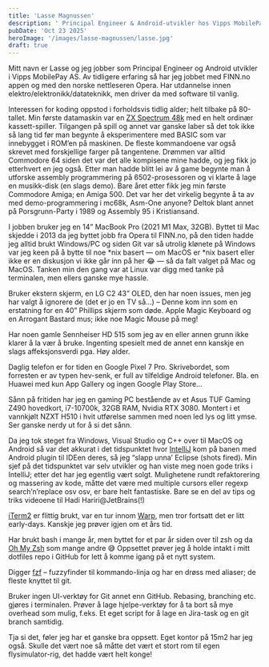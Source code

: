 ```yaml
---
title: 'Lasse Magnussen'
description: ' Principal Engineer & Android-utvikler hos Vipps MobilePay AS'
pubDate: 'Oct 23 2025'
heroImage: '/images/lasse-magnussen/lasse.jpg'
draft: true
---
```









<Question1/>

Mitt navn er Lasse og jeg jobber som Principal Engineer og Android utvikler i Vipps MobilePay AS. Av tidligere erfaring så har jeg jobbet med FINN.no appen og med den
norske nettleseren Opera. Har utdannelse innen elektro/elektronikk/datateknikk, men driver da med software til vanlig.

Interessen for koding oppstod i forholdsvis tidlig alder; helt tilbake på 80-tallet. Min første datamaskin var en [ZX Spectrum 48k](https://en.wikipedia.org/wiki/ZX_Spectrum)
med en helt ordinær kassett-spiller. Tilgangen på spill og annet var ganske laber så det tok ikke så lang tid før man begynte å eksperimentere med BASIC som var innebygget i ROM’en på maskinen.
De fleste kommandoene var også skrevet med forskjellige farger på tangentene. Drømmen var alltid Commodore 64 siden det var det alle kompisene mine hadde,
og jeg fikk jo etterhvert en jeg også. Etter man hadde blitt lei av å game begynte man å utforske assembly programmering på 6502-prosessoren og
vi klarte å lage en musikk-disk (en slags demo). Bare året etter fikk jeg min første Commodore Amiga; en Amiga 500. Det var her det virkelig begynte å ta av med
demo-programmering i mc68k, Asm-One anyone? Deltok blant annet på Porsgrunn-Party i 1989 og Assembly 95 i Kristiansand.

<Question2/>

I jobben bruker jeg en 14” MacBook Pro (2021 M1 Max, 32GB). Byttet til Mac skjedde i 2013 da jeg byttet jobb fra Opera til FINN.no, på den tiden hadde
jeg alltid brukt Windows/PC og siden Git var så utrolig klønete på Windows var jeg keen på å bytte til noe *nix basert — om MacOS er *nix basert eller ikke
er en diskusjon vi ikke går inn på her 😂 — så da falt valget på Mac og MacOS. Tanken min den gang var at Linux var digg med tanke på terminalen, men ellers ganske mye hassle.

Bruker ekstern skjerm, en LG C2 43” OLED, den har noen issues, men jeg har valgt å ignorere de (det er jo en TV så…) – Denne kom inn som en erstatning for en 40” Phillips skjerm
som døde. Apple Magic Keyboard og en Arrogant Bastard mus; ikke noe Magic Mouse på meg!

Har noen gamle Sennheiser HD 515 som jeg av en eller annen grunn ikke klarer å la vær å bruke. Ingenting spesielt med de annet enn kanskje en slags affeksjonsverdi pga. Høy alder.

Daglig telefon er for tiden en Google Pixel 7 Pro. Skrivebordet, som forresten er av typen hev-senk, er full av tilfeldige Android telefoner. Bla. en Huawei med kun App Gallery og ingen Google Play Store…

Sånn på fritiden har jeg en gaming PC bestående av et Asus TUF Gaming Z490 hovedkort, i7-10700k, 32GB RAM, Nvidia RTX 3080.
Montert i et vannkjølt NZXT H510 i hvit utførelse sammen med noen led lys og litt ymse. Ser ganske nerdy ut for å si det sånn.


<Question3/>

Da jeg tok steget fra Windows, Visual Studio og C++ over til MacOS og Android så var det akkurat i det tidspunktet hvor [IntelliJ](https://www.jetbrains.com/idea/)
kom på banen med Android plugin til IDEen deres, så jeg “slapp unna’ Eclipse (shots fired). Min sjef på det tidspunktet var selv
utvikler og han viste meg noen gode triks i IntelliJ; etter det har jeg egentlig vært solgt.
Mulighetene rundt refaktorering og massering av kode, måtte det være med multiple cursors eller regexp search’n’replace osv osv, er bare helt fantastiske.
Bare se en del av tips og triks videoene til  Hadi Hariri@JetBrains(!)

[iTerm2](https://iterm2.com/) er flittig brukt, var en tur innom [Warp](https://www.warp.dev/), men tror fortsatt det er litt early-days. Kanskje jeg prøver igjen om et års tid.

Har brukt bash i mange år, men byttet for et par år siden over til zsh og da [Oh My Zsh](https://ohmyz.sh/) som mange andre 😅
Oppsettet prøver jeg å holde intakt i mitt dotfiles repo i GitHub for lett å komme igang på et nytt system.

Digger [fzf](https://github.com/junegunn/fzf) – fuzzyfinder til kommando-linja og har en drøss med aliaser; de fleste knyttet til git.

Bruker ingen UI-verktøy for Git annet enn GitHub. Rebasing, branching etc. gjøres i terminalen.
Prøver å lage hjelpe-verktøy for å ta bort så mye overhead som mulig, f.eks. Et eget script for å lage en Jira-task og en git branch samtidig.


<Question4/>

Tja si det, føler jeg har et ganske bra oppsett. Eget kontor på 15m2 har jeg også.
Skulle det vært noe så måtte det vært et stort rom til egen flysimulator-rig, det hadde vært helt konge!